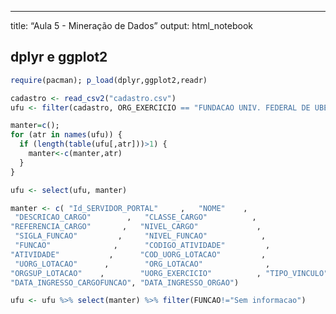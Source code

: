 ---
title: "Aula 5 - Mineração de Dados"
output: html_notebook


## dplyr e ggplot2
```r
require(pacman); p_load(dplyr,ggplot2,readr)

cadastro <- read_csv2("cadastro.csv")
ufu <- filter(cadastro, ORG_EXERCICIO == "FUNDACAO UNIV. FEDERAL DE UBERLANDIA")

manter=c(); 
for (atr in names(ufu)) { 
  if (length(table(ufu[,atr]))>1) {
    manter<-c(manter,atr)
  } 
}

ufu <- select(ufu, manter)

manter <- c( "Id_SERVIDOR_PORTAL"     ,   "NOME"    ,           
 "DESCRICAO_CARGO"        ,   "CLASSE_CARGO"          ,   
"REFERENCIA_CARGO"       ,   "NIVEL_CARGO"             , 
 "SIGLA_FUNCAO"         ,     "NIVEL_FUNCAO"            , 
 "FUNCAO"              ,      "CODIGO_ATIVIDADE"         ,
"ATIVIDADE"           ,      "COD_UORG_LOTACAO"         ,
 "UORG_LOTACAO"      ,        "ORG_LOTACAO"              ,
"ORGSUP_LOTACAO"    ,        "UORG_EXERCICIO"          , "TIPO_VINCULO"     ,         "JORNADA_DE_TRABALHO"      ,
"DATA_INGRESSO_CARGOFUNCAO", "DATA_INGRESSO_ORGAO")    

ufu <- ufu %>% select(manter) %>% filter(FUNCAO!="Sem informacao")
 
```


